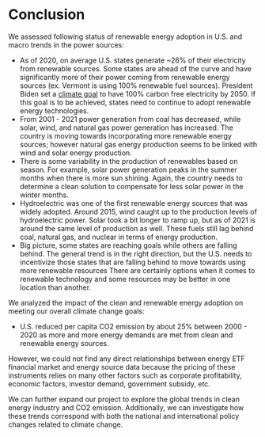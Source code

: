 # Conclusion

We assessed following status of renewable energy adoption in U.S. and macro trends in the power sources:

* As of 2020, on average U.S. states generate ~26% of their electricity from renewable sources. Some states are ahead of the curve and have significantly more of their power coming from renewable energy sources (ex. Vermont is using 100% renewable fuel sources). President Biden set a [climate goal](https://www.whitehouse.gov/briefing-room/statements-releases/2021/04/22/fact-sheet-president-biden-sets-2030-greenhouse-gas-pollution-reduction-target-aimed-at-creating-good-paying-union-jobs-and-securing-u-s-leadership-on-clean-energy-technologies/) to have 100% carbon free electricity by 2050. If this goal is to be achieved, states need to continue to adopt renewable energy technologies. 
* From 2001 - 2021 power generation from coal has decreased, while solar, wind, and natural gas power generation has increased. The country is moving towards incorporating more renewable energy sources; however natural gas energy production seems to be linked with wind and solar energy production. 
* There is some variability in the production of renewables based on season. For example, solar power generation peaks in the summer months when there is more sun shining. Again, the country needs to determine a clean solution to compensate for less solar power in the winter months. 
* Hydroelectric was one of the first renewable energy sources that was widely adopted. Around 2015, wind caught up to the production levels of hydroelectric power. Solar took a bit longer to ramp up, but as of 2021 is around the same level of production as well. These fuels still lag behind coal, natural gas, and nuclear in terms of energy production. 
* Big picture, some states are reaching goals while others are falling behind. The general trend is in the right direction, but the U.S. needs to incentivize those states that are falling behind to move towards using more renewable resources There are certainly options when it comes to renewable technology and some resources may be better in one location than another. 

We analyzed the impact of the clean and renewable energy adoption on meeting our overall climate change goals:

* U.S. reduced per capita CO2 emission by about 25% between 2000 - 2020 as more and more energy demands are met from clean and renewable energy sources.

However, we could not find any direct relationships between energy ETF financial market and energy source data because the pricing of these instruments relies on many other factors such as corporate profitability, economic factors, investor demand, government subsidy, etc.  

We can further expand our project to explore the global trends in clean energy industry and CO2 emission. Additionally, we can investigate how these trends correspond with both the national and international policy changes related to climate change.  
